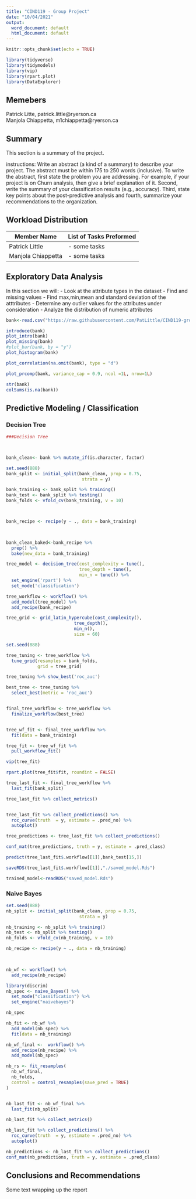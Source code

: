 ```yaml
---
title: "CIND119 - Group Project"
date: "10/04/2021"
output:
  word_document: default
  html_document: default
---
```


```r
knitr::opts_chunk$set(echo = TRUE)

library(tidyverse)
library(tidymodels)
library(vip)
library(rpart.plot)
library(DataExplorer)
```

## Memebers

Patrick Litte, patrick.little@ryerson.ca <br>
Manjola Chiappetta, m1chiappetta@ryerson.ca

## Summary

This section is a summary of the project. 

instructions: 
Write an abstract (a kind of a summary) to describe your project. The abstract must be within 175 to 250 words (inclusive). To write the abstract, first state the problem you are addressing. For example, if your project is on Churn analysis, then give a brief explanation of it. Second, write the summary of your classification results (e.g., accuracy). Third, state key points about the post-predictive analysis and fourth, summarize your recommendations to the organization. 


## Workload Distribution

| Member Name        | List of Tasks Preformed |
|--------------------|-------------------------|
| Patrick Little     | - some tasks            |
| Manjola Chiappetta | - some tasks            |

## Exploratory Data Analysis

In this section we will:
  - Look at the attribute types in the dataset
  - Find and missing values
  - Find max,min,mean and standard deviation of the atttributes
  - Determine any outlier values for the attributes under consideration
  - Analyze the distribution of numeric attributes

```r
bank<-read.csv("https://raw.githubusercontent.com/PatLittle/CIND119-group-project/main/bank_marketing/bank.csv")

introduce(bank)
plot_intro(bank)
plot_missing(bank)
#plot_bar(bank, by = "y")
plot_histogram(bank)

plot_correlation(na.omit(bank), type = "d")

plot_prcomp(bank, variance_cap = 0.9, ncol =1L, nrow=1L)

str(bank)
colSums(is.na(bank))
```

## Predictive Modeling / Classification

### Decision Tree

```r

###Decision Tree



bank_clean<- bank %>% mutate_if(is.character, factor)

set.seed(888)
bank_split <- initial_split(bank_clean, prop = 0.75, 
                             strata = y)

bank_training <- bank_split %>% training()
bank_test <- bank_split %>% testing()
bank_folds <- vfold_cv(bank_training, v = 10)



bank_recipe <- recipe(y ~ ., data = bank_training) 
 


bank_clean_baked<-bank_recipe %>% 
  prep() %>% 
  bake(new_data = bank_training)

tree_model <- decision_tree(cost_complexity = tune(),
                            tree_depth = tune(),
                            min_n = tune()) %>% 
  set_engine('rpart') %>% 
  set_mode('classification')

tree_workflow <- workflow() %>% 
  add_model(tree_model) %>% 
  add_recipe(bank_recipe)

tree_grid <- grid_latin_hypercube(cost_complexity(),
                          tree_depth(),
                          min_n(), 
                          size = 60)

set.seed(888)

tree_tuning <- tree_workflow %>% 
  tune_grid(resamples = bank_folds,
            grid = tree_grid)

tree_tuning %>% show_best('roc_auc')

best_tree <- tree_tuning %>% 
  select_best(metric = 'roc_auc')


final_tree_workflow <- tree_workflow %>% 
  finalize_workflow(best_tree)


tree_wf_fit <- final_tree_workflow %>% 
  fit(data = bank_training)

tree_fit <- tree_wf_fit %>% 
  pull_workflow_fit()

vip(tree_fit)

rpart.plot(tree_fit$fit, roundint = FALSE)

tree_last_fit <- final_tree_workflow %>% 
  last_fit(bank_split)

tree_last_fit %>% collect_metrics()


tree_last_fit %>% collect_predictions() %>% 
  roc_curve(truth  = y, estimate = .pred_no) %>% 
  autoplot()

tree_predictions <- tree_last_fit %>% collect_predictions()

conf_mat(tree_predictions, truth = y, estimate = .pred_class)

predict(tree_last_fit$.workflow[[1]],bank_test[15,])

saveRDS(tree_last_fit$.workflow[[1]],"./saved_model.Rds")

trained_model<-readRDS("saved_model.Rds")

```
### Naive Bayes

```r

set.seed(888)
nb_split <- initial_split(bank_clean, prop = 0.75, 
                            strata = y)

nb_training <- nb_split %>% training()
nb_test <- nb_split %>% testing()
nb_folds <- vfold_cv(nb_training, v = 10)

nb_recipe <- recipe(y ~ ., data = nb_training)
  


nb_wf <- workflow() %>%
  add_recipe(nb_recipe)

library(discrim)
nb_spec <- naive_Bayes() %>%
  set_mode("classification") %>%
  set_engine("naivebayes")

nb_spec

nb_fit <- nb_wf %>%
  add_model(nb_spec) %>%
  fit(data = nb_training)

nb_wf_final <-  workflow() %>%
  add_recipe(nb_recipe) %>%
  add_model(nb_spec)

nb_rs <- fit_resamples(
  nb_wf_final,
  nb_folds,
  control = control_resamples(save_pred = TRUE)
)


nb_last_fit <- nb_wf_final %>% 
  last_fit(nb_split)

nb_last_fit %>% collect_metrics()

nb_last_fit %>% collect_predictions() %>% 
  roc_curve(truth  = y, estimate = .pred_no) %>% 
  autoplot()

nb_predictions <- nb_last_fit %>% collect_predictions()
conf_mat(nb_predictions, truth = y, estimate = .pred_class)

```


## Conclusions and Recommendations

Some text wrapping up the report